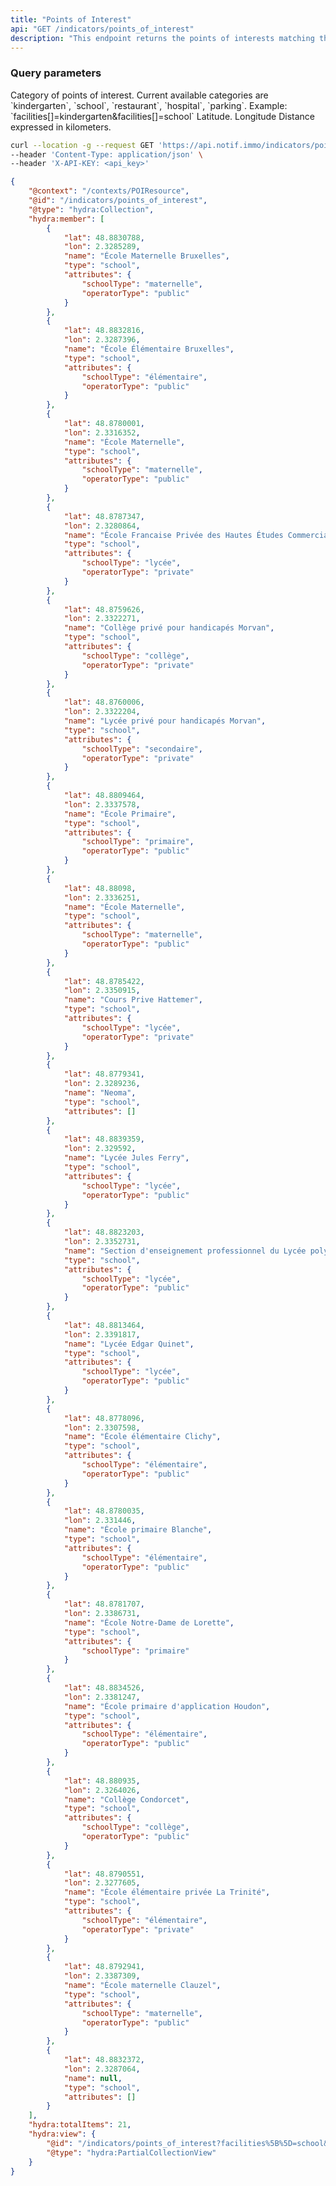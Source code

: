 ```yaml
---
title: "Points of Interest"
api: "GET /indicators/points_of_interest"
description: "This endpoint returns the points of interests matching the given criteria."
---
```


### Query parameters

<ParamField query="facilities[]" type="array" placeholder="school, kindergarten, restaurant..." required>
Category of points of interest. Current available categories are `kindergarten`, `school`, `restaurant`, `hospital`, `parking`.  Example: `facilities[]=kindergarten&facilities[]=school`
</ParamField>

<ParamField query="lat" type="number" required>
  Latitude.
</ParamField>

<ParamField query="lon" type="number" required>
  Longitude
</ParamField>

<ParamField query="radius" type="number" required>
  Distance expressed in kilometers.
</ParamField>


<RequestExample>

```bash Example Request
curl --location -g --request GET 'https://api.notif.immo/indicators/points_of_interest?facilities[]=school&lat=48.8803424&lon=2.333215&radius=0.5' \
--header 'Content-Type: application/json' \
--header 'X-API-KEY: <api_key>'
```

</RequestExample>

<ResponseExample>

```json Response
{
    "@context": "/contexts/POIResource",
    "@id": "/indicators/points_of_interest",
    "@type": "hydra:Collection",
    "hydra:member": [
        {
            "lat": 48.8830788,
            "lon": 2.3285289,
            "name": "École Maternelle Bruxelles",
            "type": "school",
            "attributes": {
                "schoolType": "maternelle",
                "operatorType": "public"
            }
        },
        {
            "lat": 48.8832816,
            "lon": 2.3287396,
            "name": "École Élémentaire Bruxelles",
            "type": "school",
            "attributes": {
                "schoolType": "élémentaire",
                "operatorType": "public"
            }
        },
        {
            "lat": 48.8780001,
            "lon": 2.3316352,
            "name": "École Maternelle",
            "type": "school",
            "attributes": {
                "schoolType": "maternelle",
                "operatorType": "public"
            }
        },
        {
            "lat": 48.8787347,
            "lon": 2.3280864,
            "name": "École Francaise Privée des Hautes Études Commerciales",
            "type": "school",
            "attributes": {
                "schoolType": "lycée",
                "operatorType": "private"
            }
        },
        {
            "lat": 48.8759626,
            "lon": 2.3322271,
            "name": "Collège privé pour handicapés Morvan",
            "type": "school",
            "attributes": {
                "schoolType": "collège",
                "operatorType": "private"
            }
        },
        {
            "lat": 48.8760006,
            "lon": 2.3322204,
            "name": "Lycée privé pour handicapés Morvan",
            "type": "school",
            "attributes": {
                "schoolType": "secondaire",
                "operatorType": "private"
            }
        },
        {
            "lat": 48.8809464,
            "lon": 2.3337578,
            "name": "École Primaire",
            "type": "school",
            "attributes": {
                "schoolType": "primaire",
                "operatorType": "public"
            }
        },
        {
            "lat": 48.88098,
            "lon": 2.3336251,
            "name": "École Maternelle",
            "type": "school",
            "attributes": {
                "schoolType": "maternelle",
                "operatorType": "public"
            }
        },
        {
            "lat": 48.8785422,
            "lon": 2.3350915,
            "name": "Cours Prive Hattemer",
            "type": "school",
            "attributes": {
                "schoolType": "lycée",
                "operatorType": "private"
            }
        },
        {
            "lat": 48.8779341,
            "lon": 2.3289236,
            "name": "Neoma",
            "type": "school",
            "attributes": []
        },
        {
            "lat": 48.8839359,
            "lon": 2.329592,
            "name": "Lycée Jules Ferry",
            "type": "school",
            "attributes": {
                "schoolType": "lycée",
                "operatorType": "public"
            }
        },
        {
            "lat": 48.8823203,
            "lon": 2.3352731,
            "name": "Section d'enseignement professionnel du Lycée polyvalent Edgar Quinet",
            "type": "school",
            "attributes": {
                "schoolType": "lycée",
                "operatorType": "public"
            }
        },
        {
            "lat": 48.8813464,
            "lon": 2.3391817,
            "name": "Lycée Edgar Quinet",
            "type": "school",
            "attributes": {
                "schoolType": "lycée",
                "operatorType": "public"
            }
        },
        {
            "lat": 48.8778096,
            "lon": 2.3307598,
            "name": "École élémentaire Clichy",
            "type": "school",
            "attributes": {
                "schoolType": "élémentaire",
                "operatorType": "public"
            }
        },
        {
            "lat": 48.8780035,
            "lon": 2.331446,
            "name": "École primaire Blanche",
            "type": "school",
            "attributes": {
                "schoolType": "élémentaire",
                "operatorType": "public"
            }
        },
        {
            "lat": 48.8781707,
            "lon": 2.3386731,
            "name": "École Notre-Dame de Lorette",
            "type": "school",
            "attributes": {
                "schoolType": "primaire"
            }
        },
        {
            "lat": 48.8834526,
            "lon": 2.3381247,
            "name": "École primaire d'application Houdon",
            "type": "school",
            "attributes": {
                "schoolType": "élémentaire",
                "operatorType": "public"
            }
        },
        {
            "lat": 48.880935,
            "lon": 2.3264026,
            "name": "Collège Condorcet",
            "type": "school",
            "attributes": {
                "schoolType": "collège",
                "operatorType": "public"
            }
        },
        {
            "lat": 48.8790551,
            "lon": 2.3277605,
            "name": "École élémentaire privée La Trinité",
            "type": "school",
            "attributes": {
                "schoolType": "élémentaire",
                "operatorType": "private"
            }
        },
        {
            "lat": 48.8792941,
            "lon": 2.3387309,
            "name": "École maternelle Clauzel",
            "type": "school",
            "attributes": {
                "schoolType": "maternelle",
                "operatorType": "public"
            }
        },
        {
            "lat": 48.8832372,
            "lon": 2.3287064,
            "name": null,
            "type": "school",
            "attributes": []
        }
    ],
    "hydra:totalItems": 21,
    "hydra:view": {
        "@id": "/indicators/points_of_interest?facilities%5B%5D=school&lat=48.8803424&lon=2.333215&radius=0.5",
        "@type": "hydra:PartialCollectionView"
    }
}
```

</ResponseExample>
